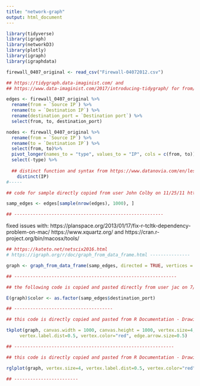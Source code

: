 ```yaml
---
title: "network-graph"
output: html_document
---
```


```r
library(tidyverse)
library(igraph)
library(networkD3)
library(plotly)
library(igraph)
library(igraphdata)
```

```r
firewall_0407_original <- read_csv("Firewall-04072012.csv") 
```

```r
## https://tidygraph.data-imaginist.com/ and
## https://www.data-imaginist.com/2017/introducing-tidygraph/ for from/to syntax and structuring of edges and nodes

edges <- firewall_0407_original %>%
  rename(from = `Source IP`) %>%
  rename(to = `Destination IP`) %>%
  rename(destination_port = `Destination port`) %>%
  select(from, to, destination_port)

nodes <- firewall_0407_original %>%
  rename(from = `Source IP`) %>%
  rename(to = `Destination IP`) %>%
  select(from, to)%>%
  pivot_longer(names_to = "type", values_to = "IP", cols = c(from, to)) %>%
  select(-type) %>%
  
  ## distinct function and syntax from https://www.datanovia.com/en/lessons/identify-and-remove-duplicate-data-in-r/
    distinct(IP)
#-----
```

```r
## code for sample directly copied from user John Colby on 11/25/11 https://stackoverflow.com/questions/8273313/sample-random-rows-in-dataframe

samp_edges <- edges[sample(nrow(edges), 1000), ]

## --------------------------------------------------------
```

fixed issues with: https://planspace.org/2013/01/17/fix-r-tcltk-dependency-problem-on-mac/ https://www.xquartz.org/ and https://cran.r-project.org/bin/macosx/tools/

```r

## https://kateto.net/netscix2016.html
# https://igraph.org/r/doc/graph_from_data_frame.html ---------------

graph <- graph_from_data_frame(samp_edges, directed = TRUE, vertices = NULL)

## -------------------------------------------------------------

## the following code is copied and pasted directly from user jac on 7/25/16 https://stackoverflow.com/questions/38573984/igraph-in-r-how-to-change-edge-color-based-on-edge-attribute

E(graph)$color <- as.factor(samp_edges$destination_port)

## -------------------------------------

## this code is directly copied and pasted from R Documentation - Drawing graphs {igraph} and https://igraph.org/r/doc/tkplot.html

tkplot(graph, canvas.width = 1000, canvas.height = 1000, vertex.size=4,
     vertex.label.dist=0.5, vertex.color="red", edge.arrow.size=0.5)

## ------------------------------------------------------------

## this code is directly copied and pasted from R Documentation - Drawing graphs {igraph}

rglplot(graph, vertex.size=4, vertex.label.dist=0.5, vertex.color="red", edge.arrow.size=0.5)

## ------------------------
```






